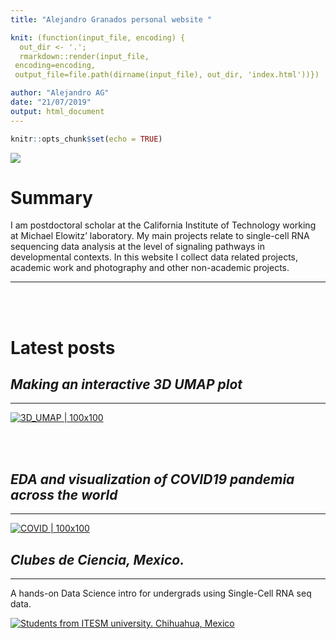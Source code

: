 ```yaml
---
title: "Alejandro Granados personal website "

knit: (function(input_file, encoding) {
  out_dir <- '.';
  rmarkdown::render(input_file,
 encoding=encoding,
 output_file=file.path(dirname(input_file), out_dir, 'index.html'))})

author: "Alejandro AG"
date: "21/07/2019"
output: html_document
---
```


```r
knitr::opts_chunk$set(echo = TRUE)
```

![](images/main_banner_cactus.png) 


# Summary

I am postdoctoral scholar at the California Institute of Technology working at Michael Elowitz' laboratory. My main projects relate to single-cell RNA sequencing data analysis at the level of signaling pathways in developmental contexts. 
In this website I collect data related projects, academic work and photography and other non-academic projects. 

---

<br><br>

# **Latest posts**



## *Making an interactive 3D UMAP plot* 

***

[![3D_UMAP | 100x100](images/UMAP_plotly.png)](https://agranado.github.io/DataScienceWorkshopMX/UMAP_3d.html)

<br><br>

## *EDA and visualization of COVID19 pandemia across the world* 

***

[![COVID | 100x100](images/COVID_map.png)](https://agranado.github.io/DataScienceWorkshopMX/COVID19_analysis.html)





## *Clubes de Ciencia, Mexico.* 

***

A hands-on Data Science intro for undergrads using Single-Cell RNA seq data. 

[![Students from ITESM university. Chihuahua, Mexico](images/clubes2.JPG)](https://agranado.github.io/DataScienceWorkshopMX/CdC2019.html)


